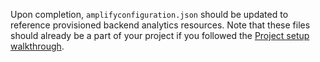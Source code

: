 Upon completion, `amplifyconfiguration.json` should be updated to reference provisioned backend analytics resources. Note that these files should already be a part of your project if you followed the [Project setup walkthrough](/gen1/[platform]/start/project-setup/create-application/).
